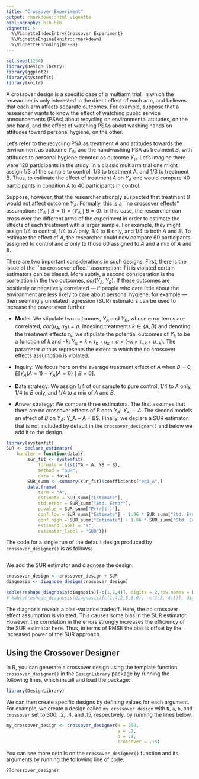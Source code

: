 ```yaml
---
title: "Crossover Experiment"
output: rmarkdown::html_vignette
bibliography: bib.bib
vignette: >
  %\VignetteIndexEntry{Crossover Experiment}
  %\VignetteEngine{knitr::rmarkdown}
  %\VignetteEncoding{UTF-8}
---
```



```r
set.seed(1234)
library(DesignLibrary)
library(ggplot2)
library(systemfit)
library(knitr)
```

A crossover design is a specific case of a multiarm trial, in which the researcher is only interested in the direct effect of each arm, and believes that each arm affects separate outcomes. For example, suppose that a researcher wants to know the effect of watching public service announcements (PSAs) about recycling on environmental attitudes, on the one hand, and the effect of watching PSAs about washing hands on attitudes toward personal hygiene, on the other. 

Let's refer to the recycling PSA as treatment $A$ and attitudes towards the environment as outcome $Y_A$, and the handwashing PSA as treatment $B$, with attitudes to personal hygiene denoted as outcome $Y_B$. Let's imagine there were 120 participants in the study. In a classic multiarm trial one might assign 1/3 of the sample to control, 1/3 to treatment A, and 1/3 to treatment B. Thus, to estimate the effect of treatment $A$  on $Y_A$ one would compare 40 participants in condition $A$ to 40 participants in control. 

Suppose, however, that the researcher strongly suspected that treatment $B$ would not affect outcome $Y_A$. Formally, this is a ``no crossover effects'' assumption: $(Y_A \mid B = 1) = (Y_A \mid B = 0)$. In this case, the researcher can cross over the different arms of the experiment in order to estimate the effects of each treatment with a larger sample. For example, they might assign 1/4 to control, 1/4 to $A$ only, 1/4 to $B$ only, and 1/4 to both $A$ and $B$. To estimate the effect of $A$, the researcher could now compare 60 participants assigned to control and $B$ only to those 60 assigned to $A$ and a mix of $A$ and $B$. 

There are two important considerations in such designs. First, there is the issue of the ``no crossover effect'' assumption: if it is violated certain estimators can be biased. More subtly, a second consideration is the correlation in the two outcomes, $cor(Y_A,Y_B)$. If these outcomes are positively or negatively correlated --- if people who care little about the environment are less likely to care about personal hygiene, for example --- then seemingly unrelated regression (SUR) estimators can be used to increase the power even further.   


 - **M**odel: We stipulate two outcomes, $Y_A$ and $Y_B$, whose error terms are correlated, $cor(u_A,u_B) = \rho$. Indexing treatments $k \in \{A,B\}$ and denoting the treatment effects $\tau_k$, we stipulate the potential outcomes of $Y_k$ to be a function of $k$ and $\neg k$: $Y_k = k \times \tau_k + u_k + \alpha \times (\neg k \times \tau_{\neg k} + u_{\neg k})$. The parameter $\alpha$ thus represents the extent to which the no crossover effects assumption is violated.

 - **I**nquiry: We focus here on the average treatment effect of $A$ when $B = 0$, $E[Y_A(A = 1) - Y_A(A = 0) \mid B = 0]$. 
 
 - **D**ata strategy: We assign 1/4 of our sample to pure control, 1/4 to $A$ only, 1/4 to $B$ only, and 1/4 to a mix of $A$ and $B$. 
 
 - **A**nwer strategy: We compare three estimators. The first assumes that there are no crossover effects of $B$ onto $Y_A$: $Y_A \sim A$. The second models an effect of $B$ on $Y_A$: Y_A ~ A + B$. Finally, we declare a SUR estimator that is not included by default in the `crossover_designer()` and below we add it to the design.
```r
library(systemfit)
SUR <- declare_estimator(
	handler = function(data){
		sur_fit <- systemfit(
			formula = list(YA ~ A, YB ~ B),
			method = "SUR",
			data = data)
		SUR_summ <- summary(sur_fit)$coefficients["eq1_A",]
		data.frame(
			term = "A",
			estimate = SUR_summ["Estimate"],
			std.error = SUR_summ["Std. Error"],
			p.value = SUR_summ["Pr(>|t|)"],
			conf.low = SUR_summ["Estimate"] - 1.96 * SUR_summ["Std. Error"],
			conf.high = SUR_summ["Estimate"] + 1.96 * SUR_summ["Std. Error"],
			estimand_label = "a",
			estimator_label = "SUR")})
```

The code for a single run of the default design produced by `crossover_designer()` is as follows:

```r
```

We add the SUR estimator and diagnose the design:

```r
crossover_design <- crossover_design + SUR
diagnosis <- diagnose_design(crossover_design)
```

```r
kable(reshape_diagnosis(diagnosis)[-c(1,2,4)], digits = 2,row.names = F)
# kable(reshape_diagnosis(diagnosis)[c(1,4,2,5,3,6), -c(1:2, 4:5)], digits = 2,row.names = F)
```

The diagnosis reveals a bias-variance tradeoff. Here, the no crossover effect assumption is violated. This causes some bias in the SUR estimator. However, the correlation in the errors strongly increases the efficiency of the SUR estimator here. Thus, in terms of RMSE the bias is offset by the increased power of the SUR approach. 

## Using the Crossover Designer

In R, you can generate a crossover design using the template function `crossover_designer()` in the `DesignLibrary` package by running the following lines, which install and load the package:

```r
library(DesignLibrary)
```

We can then create specific designs by defining values for each argument. For example, we create a design called `my_crossover_design` with `N`, `a`, `b`, and `crossover` set to 300, .2, .4, and .15, respectively, by running the lines below.

```r
my_crossover_design <- crossover_designer(N = 300,
                                          a = .2,
                                          b = .4,
                                          crossover = .15)
```

You can see more details on the `crossover_designer()` function and its arguments by running the following line of code:

```r
??crossover_designer
```









